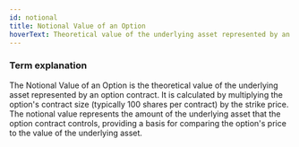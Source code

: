 ```yaml
---
id: notional
title: Notional Value of an Option
hoverText: Theoretical value of the underlying asset represented by an option
---
```


### Term explanation

The Notional Value of an Option is the theoretical value of the underlying asset represented by an option contract. It is calculated by multiplying the option's contract size (typically 100 shares per contract) by the strike price. The notional value represents the amount of the underlying asset that the option contract controls, providing a basis for comparing the option's price to the value of the underlying asset.

